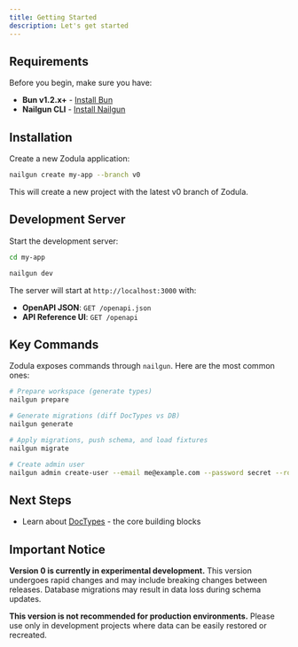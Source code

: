 ```yaml
---
title: Getting Started
description: Let's get started
---
```

## Requirements

Before you begin, make sure you have:

- **Bun v1.2.x+** - [Install Bun](https://bun.sh/docs/installation)
- **Nailgun CLI** - [Install Nailgun](https://github.com/zodula/nailgun)

## Installation

Create a new Zodula application:

```bash
nailgun create my-app --branch v0
```

This will create a new project with the latest v0 branch of Zodula.

## Development Server

Start the development server:

```bash
cd my-app

nailgun dev
```

The server will start at `http://localhost:3000` with:

- **OpenAPI JSON**: `GET /openapi.json`
- **API Reference UI**: `GET /openapi`

## Key Commands

Zodula exposes commands through `nailgun`. Here are the most common ones:

```bash
# Prepare workspace (generate types)
nailgun prepare

# Generate migrations (diff DocTypes vs DB)
nailgun generate

# Apply migrations, push schema, and load fixtures
nailgun migrate

# Create admin user
nailgun admin create-user --email me@example.com --password secret --roles "System Admin"
```

## Next Steps

- Learn about [DocTypes](/core/doctypes) - the core building blocks

## Important Notice

**Version 0 is currently in experimental development.** This version undergoes rapid changes and may include breaking changes between releases. Database migrations may result in data loss during schema updates.

**This version is not recommended for production environments.** Please use only in development projects where data can be easily restored or recreated.